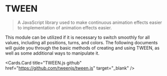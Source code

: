 
# TWEEN

> A JavaScript library used to make continuous animation effects easier to implementation of animation effects easier.

This module can be utilized if it is necessary to switch smoothly for all values, including all positions, turns, and colors. The following documents will guide you through the basic methods of creating and using TWEEN, as well as some additional ways to manipulate it.

<Cards.Card
  title="TWEEN.js github"
  href="https://github.com/tweenjs/tween.js"
  target="_blank"
/>
